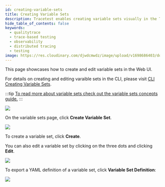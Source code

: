 ```yaml
---
id: creating-variable-sets
title: Creating Variable Sets
description: Tracetest enables creating variable sets visually in the Tracetest Web UI.
hide_table_of_contents: false
keywords:
  - qualitytrace
  - trace-based testing
  - observability
  - distributed tracing
  - testing
image: https://res.cloudinary.com/djwdcmwdz/image/upload/v1698686403/docs/Blog_Thumbnail_14_rsvkmo.jpg
---
```


This page showcases how to create and edit variable sets in the Web UI.

For details on creating and editing varaible sets in the CLI, please visit [CLI Creating Variable Sets](/cli/creating-variable-sets).

:::tip
[To read more about variable sets check out the variable sets concepts guide.](/concepts/variable-sets)
:::

![](../img/all-vars.png)

On the variable sets page, click **Create Variable Set**.

![](../img/create-vars-form.png)

To create a variable set, click **Create**.

You can also edit a variable set by clicking on the three dots and clicking **Edit**.

![](../img/data-vars.png)

To export a YAML definition of a variable set, click **Variable Set Definition**:

![](../img/definition-vars.png)
